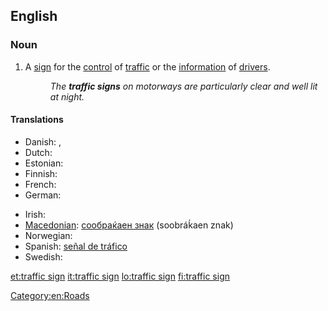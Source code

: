 ==English==

===Noun===
{{en-noun}}

# A [[sign]] for the [[control]] of [[traffic]] or the [[information]] of [[drivers]].
#: ''The '''traffic signs''' on motorways are particularly clear and well lit at night.''

====Translations====
{{trans-top|traffic sign}}
* Danish: {{t-|da|færdselstavle|c}},  {{t-|da|vejskilt|n}}
* Dutch: {{t-|nl|verkeersbord|n}}
* Estonian: {{t|et|liiklusmärk}}
* Finnish: {{t+|fi|liikennemerkki}}
* French: {{t+|fr|panneau|m}}
* German: {{t|de|Verkehrszeichen|n}}
{{trans-mid}}
* Irish: {{t|ga|comhartha tráchta|m}}
* [[Macedonian]]: [[сообраќаен знак]] (soobráḱaen znak) {{m}}
* Norwegian: {{t|no|trafikkskilt}}
* Spanish: [[señal de tráfico]] {{f}}
* Swedish: {{t-|sv|vägmärke}}
{{trans-bottom}}

[[Category:en:Roads]]

[[et:traffic sign]]
[[it:traffic sign]]
[[lo:traffic sign]]
[[fi:traffic sign]]